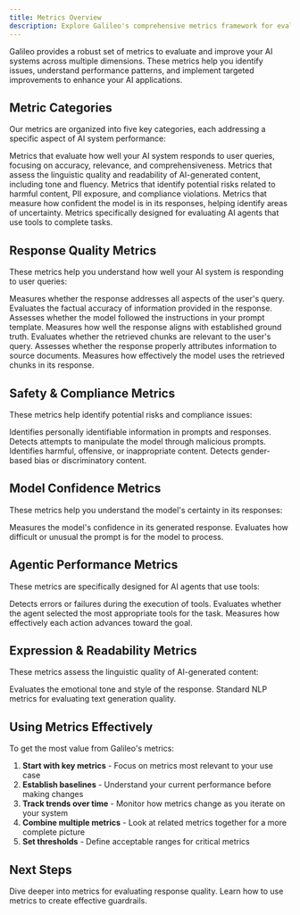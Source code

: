 ```yaml
---
title: Metrics Overview
description: Explore Galileo's comprehensive metrics framework for evaluating and improving AI system performance across multiple dimensions.
---
```


Galileo provides a robust set of metrics to evaluate and improve your AI systems across multiple dimensions. These metrics help you identify issues, understand performance patterns, and implement targeted improvements to enhance your AI applications.

## Metric Categories

Our metrics are organized into five key categories, each addressing a specific aspect of AI system performance:

<CardGroup cols={3}>
  <Card title="Response Quality" href="#response-quality-metrics">
    Metrics that evaluate how well your AI system responds to user queries, focusing on accuracy, relevance, and comprehensiveness.
  </Card>
  <Card title="Expression & Readability" href="#expression--readability-metrics">
    Metrics that assess the linguistic quality and readability of AI-generated content, including tone and fluency.
  </Card>
  <Card title="Safety & Compliance" href="#safety--compliance-metrics">
    Metrics that identify potential risks related to harmful content, PII exposure, and compliance violations.
  </Card>
  <Card title="Model Confidence" href="#model-confidence-metrics">
    Metrics that measure how confident the model is in its responses, helping identify areas of uncertainty.
  </Card>
  <Card title="Agentic Performance" href="#agentic-performance-metrics">
    Metrics specifically designed for evaluating AI agents that use tools to complete tasks.
  </Card>
</CardGroup>

## Response Quality Metrics

These metrics help you understand how well your AI system is responding to user queries:

<CardGroup cols={2}>
  <Card title="Completeness" href="/concepts/metrics/response-quality/completeness">
    Measures whether the response addresses all aspects of the user's query.
  </Card>
  <Card title="Correctness" href="/concepts/metrics/response-quality/correctness">
    Evaluates the factual accuracy of information provided in the response.
  </Card>
  <Card title="Instruction Adherence" href="/concepts/metrics/response-quality/instruction-adherence">
    Assesses whether the model followed the instructions in your prompt template.
  </Card>
  <Card title="Ground Truth Adherence" href="/concepts/metrics/response-quality/ground-truth-adherence">
    Measures how well the response aligns with established ground truth.
  </Card>
  <Card title="Chunk Relevance" href="/concepts/metrics/response-quality/chunk-relevance">
    Evaluates whether the retrieved chunks are relevant to the user's query.
  </Card>
  <Card title="Chunk Attribution" href="/concepts/metrics/response-quality/chunk-attribution">
    Assesses whether the response properly attributes information to source documents.
  </Card>
  <Card title="Chunk Utilization" href="/concepts/metrics/response-quality/chunk-utilization">
    Measures how effectively the model uses the retrieved chunks in its response.
  </Card>
</CardGroup>

## Safety & Compliance Metrics

These metrics help identify potential risks and compliance issues:

<CardGroup cols={2}>
  <Card title="PII Detection" href="/concepts/metrics/safety-and-compliance/pii">
    Identifies personally identifiable information in prompts and responses.
  </Card>
  <Card title="Prompt Injection" href="/concepts/metrics/safety-and-compliance/prompt-injection">
    Detects attempts to manipulate the model through malicious prompts.
  </Card>
  <Card title="Toxicity" href="/concepts/metrics/safety-and-compliance/toxicity">
    Identifies harmful, offensive, or inappropriate content.
  </Card>
  <Card title="Sexism" href="/concepts/metrics/safety-and-compliance/sexism">
    Detects gender-based bias or discriminatory content.
  </Card>
</CardGroup>

## Model Confidence Metrics

These metrics help you understand the model's certainty in its responses:

<CardGroup cols={2}>
  <Card title="Uncertainty" href="/concepts/metrics/model-confidence/uncertainty">
    Measures the model's confidence in its generated response.
  </Card>
  <Card title="Prompt Perplexity" href="/concepts/metrics/model-confidence/prompt-perplexity">
    Evaluates how difficult or unusual the prompt is for the model to process.
  </Card>
</CardGroup>

## Agentic Performance Metrics

These metrics are specifically designed for AI agents that use tools:

<CardGroup cols={2}>
  <Card title="Tool Error" href="/concepts/metrics/agentic/tool-error">
    Detects errors or failures during the execution of tools.
  </Card>
  <Card title="Tool Selection Quality" href="/concepts/metrics/agentic/tool-selection-quality">
    Evaluates whether the agent selected the most appropriate tools for the task.
  </Card>
  <Card title="Action Advancement" href="/concepts/metrics/agentic/action-advancement">
    Measures how effectively each action advances toward the goal.
  </Card>
</CardGroup>

## Expression & Readability Metrics

These metrics assess the linguistic quality of AI-generated content:

<CardGroup cols={2}>
  <Card title="Tone" href="/concepts/metrics/expression-and-readability/tone">
    Evaluates the emotional tone and style of the response.
  </Card>
  <Card title="BLEU & ROUGE" href="/concepts/metrics/expression-and-readability/bleu-and-rouge">
    Standard NLP metrics for evaluating text generation quality.
  </Card>
</CardGroup>

## Using Metrics Effectively

To get the most value from Galileo's metrics:

1. **Start with key metrics** - Focus on metrics most relevant to your use case
2. **Establish baselines** - Understand your current performance before making changes
3. **Track trends over time** - Monitor how metrics change as you iterate on your system
4. **Combine multiple metrics** - Look at related metrics together for a more complete picture
5. **Set thresholds** - Define acceptable ranges for critical metrics

## Next Steps

<CardGroup cols={2}>
  <Card title="Explore Response Quality" href="/concepts/metrics/response-quality/completeness">
    Dive deeper into metrics for evaluating response quality.
  </Card>
  <Card title="Implement Guardrails" href="/concepts/guardrails/overview">
    Learn how to use metrics to create effective guardrails.
  </Card>
</CardGroup>
